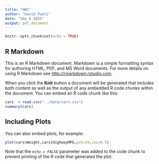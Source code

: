 ```yaml
---
title: "HW1"
author: "David Puelz"
date: "Sep 8 2025"
output: pdf_document
---
```


```r
knitr::opts_chunk$set(echo = TRUE)
```

## R Markdown

This is an R Markdown document. Markdown is a simple formatting syntax for authoring HTML, PDF, and MS Word documents. For more details on using R Markdown see <http://rmarkdown.rstudio.com>.


When you click the **Knit** button a document will be generated that includes both content as well as the output of any embedded R code chunks within the document. You can embed an R code chunk like this:

```r
cars  = read.csv("../data/cars.csv")
summary(cars)
```

## Including Plots

You can also embed plots, for example:

```r
plot(cars$Weight,cars$HighwayMPG,pch=19,cex=0.5)
```

\begin{equation}
\begin{split}
2 + 2 = 4
\end{split}
\end{equation}

Note that the `echo = FALSE` parameter was added to the code chunk to prevent printing of the R code that generated the plot.
